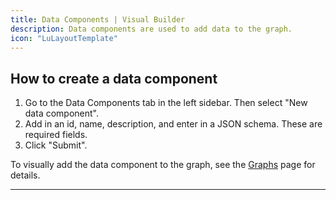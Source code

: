 ```yaml
---
title: Data Components | Visual Builder
description: Data components are used to add data to the graph.
icon: "LuLayoutTemplate"
---
```


<Snippet file="multi-agent-framework/what-are-data-components.mdx" />

## How to create a data component

1. Go to the Data Components tab in the left sidebar. Then select "New data component".
2. Add in an id, name, description, and enter in a JSON schema. These are required fields.
3. Click "Submit".

To visually add the data component to the graph, see the [Graphs](/visual-builder/graphs#adding-data-components) page for details.

---
